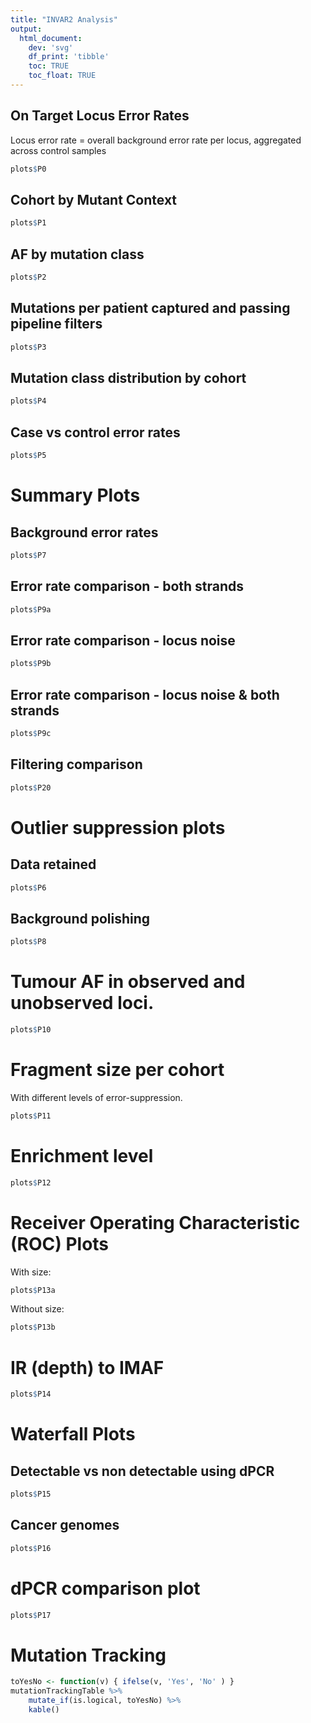 ```yaml
---
title: "INVAR2 Analysis"
output:
  html_document:
    dev: 'svg'
    df_print: 'tibble'
    toc: TRUE
    toc_float: TRUE
---
```


## On Target Locus Error Rates

Locus error rate = overall background error rate per locus, aggregated across control samples

```r
plots$P0
```

## Cohort by Mutant Context

```r
plots$P1
```

## AF by mutation class

```r
plots$P2
```

## Mutations per patient captured and passing pipeline filters

```r
plots$P3
```

## Mutation class distribution by cohort

```r
plots$P4
```

## Case vs control error rates

```r
plots$P5
```

# Summary Plots

## Background error rates

```r
plots$P7
```

## Error rate comparison - both strands

```r
plots$P9a
```

## Error rate comparison - locus noise

```r
plots$P9b
```

## Error rate comparison - locus noise &amp; both strands

```r
plots$P9c
```

## Filtering comparison

```r
plots$P20
```

# Outlier suppression plots

## Data retained

```r
plots$P6
```

## Background polishing

```r
plots$P8
```

# Tumour AF in observed and unobserved loci.

```r
plots$P10
```

# Fragment size per cohort

With different levels of error-suppression.

```r
plots$P11
```

# Enrichment level

```r
plots$P12
```

# Receiver Operating Characteristic (ROC) Plots

With size:

```r
plots$P13a
```

Without size:

```r
plots$P13b
```

# IR (depth) to IMAF

```r
plots$P14
```

# Waterfall Plots

## Detectable vs non detectable using dPCR

```r
plots$P15
```

## Cancer genomes

```r
plots$P16
```

# dPCR comparison plot

```r
plots$P17
```

# Mutation Tracking

```r
toYesNo <- function(v) { ifelse(v, 'Yes', 'No' ) }
mutationTrackingTable %>%
    mutate_if(is.logical, toYesNo) %>%
    kable()
```
